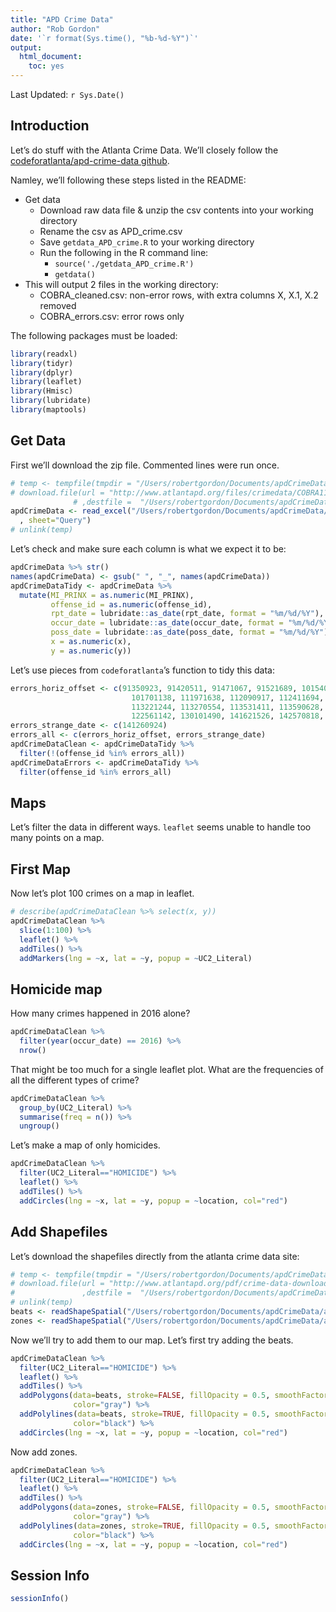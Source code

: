 ```yaml
---
title: "APD Crime Data"
author: "Rob Gordon"
date: '`r format(Sys.time(), "%b-%d-%Y")`'
output: 
  html_document: 
    toc: yes
---
```


Last Updated: `r Sys.Date()`

## Introduction

Let's do stuff with the Atlanta Crime Data. We'll closely follow the [codeforatlanta/apd-crime-data github](https://github.com/codeforatlanta/apd-crime-data).

Namley, we'll following these steps listed in the README:

- Get data
    - Download raw data file & unzip the csv contents into your working directory
    - Rename the csv as APD_crime.csv
    - Save `getdata_APD_crime.R` to your working directory
    - Run the following in the R command line:
        - `source('./getdata_APD_crime.R')`
        - `getdata()`
- This will output 2 files in the working directory:
    - COBRA_cleaned.csv: non-error rows, with extra columns X, X.1, X.2 removed
    - COBRA_errors.csv: error rows only
    
The following packages must be loaded:

```r
library(readxl)
library(tidyr)
library(dplyr)
library(leaflet)
library(Hmisc)
library(lubridate)
library(maptools)
```
    
## Get Data

First we'll download the zip file. Commented lines were run once.

```r
# temp <- tempfile(tmpdir = "/Users/robertgordon/Documents/apdCrimeData/apdFirstProj/apdCrime1/")
# download.file(url = "http://www.atlantapd.org/files/crimedata/COBRA110416.zip"
              # ,destfile =  "/Users/robertgordon/Documents/apdCrimeData/apdFirstProj/apdCrime1/COBRA110416.zip")
apdCrimeData <- read_excel("/Users/robertgordon/Documents/apdCrimeData/apdFirstProj/apdCrime1/COBRA110416.xlsx"
  , sheet="Query")
# unlink(temp)
```

Let's check and make sure each column is what we expect it to be:

```r
apdCrimeData %>% str()
names(apdCrimeData) <- gsub(" ", "_", names(apdCrimeData))
apdCrimeDataTidy <- apdCrimeData %>% 
  mutate(MI_PRINX = as.numeric(MI_PRINX),
         offense_id = as.numeric(offense_id),
         rpt_date = lubridate::as_date(rpt_date, format = "%m/%d/%Y"),
         occur_date = lubridate::as_date(occur_date, format = "%m/%d/%Y"),
         poss_date = lubridate::as_date(poss_date, format = "%m/%d/%Y"),
         x = as.numeric(x),
         y = as.numeric(y))
```

Let's use pieces from `codeforatlanta`'s function to tidy this data:

```r
errors_horiz_offset <- c(91350923, 91420511, 91471067, 91521689, 101540909, 
                           101701138, 111971638, 112090917, 112411694, 113130827, 
                           113221244, 113270554, 113531411, 113590628, 120230979, 
                           122561142, 130101490, 141621526, 142570818, 151362710)
errors_strange_date <- c(141260924)
errors_all <- c(errors_horiz_offset, errors_strange_date)
apdCrimeDataClean <- apdCrimeDataTidy %>% 
  filter(!(offense_id %in% errors_all)) 
apdCrimeDataErrors <- apdCrimeDataTidy %>% 
  filter(offense_id %in% errors_all) 
```

## Maps

Let's filter the data in different ways. `leaflet` seems unable to handle too many points on a map.

## First Map

Now let's plot 100 crimes on a map in leaflet.

```r
# describe(apdCrimeDataClean %>% select(x, y))
apdCrimeDataClean %>% 
  slice(1:100) %>% 
  leaflet() %>% 
  addTiles() %>% 
  addMarkers(lng = ~x, lat = ~y, popup = ~UC2_Literal)
```

## Homicide map

How many crimes happened in 2016 alone?

```r
apdCrimeDataClean %>% 
  filter(year(occur_date) == 2016) %>% 
  nrow()
```

That might be too much for a single leaflet plot. What are the frequencies of all the different types of crime?

```r
apdCrimeDataClean %>% 
  group_by(UC2_Literal) %>% 
  summarise(freq = n()) %>% 
  ungroup()
```

Let's make a map of only homicides.

```r
apdCrimeDataClean %>% 
  filter(UC2_Literal=="HOMICIDE") %>% 
  leaflet() %>% 
  addTiles() %>% 
  addCircles(lng = ~x, lat = ~y, popup = ~location, col="red")
```

## Add Shapefiles

Let's download the shapefiles directly from the atlanta crime data site:

```r
# temp <- tempfile(tmpdir = "/Users/robertgordon/Documents/apdCrimeData/apdFirstProj/apdCrime1/")
# download.file(url = "http://www.atlantapd.org/pdf/crime-data-downloads/1909FAB1-9E7F-4A34-8CDD-142D9DC83E7C.zip"
#               ,destfile =  "/Users/robertgordon/Documents/apdCrimeData/apdFirstProj/apdCrime1/1909FAB1-9E7F-4A34-8CDD-142D9DC83E7C.zip")
# unlink(temp)
beats <- readShapeSpatial("/Users/robertgordon/Documents/apdCrimeData/apdFirstProj/apdCrime1/1909FAB1-9E7F-4A34-8CDD-142D9DC83E7C/APD-Beats-070116_region.shp")
zones <- readShapeSpatial("/Users/robertgordon/Documents/apdCrimeData/apdFirstProj/apdCrime1/1909FAB1-9E7F-4A34-8CDD-142D9DC83E7C/APD-Zones-070116_region.shp")
```

Now we'll try to add them to our map. Let's first try adding the beats.

```r
apdCrimeDataClean %>% 
  filter(UC2_Literal=="HOMICIDE") %>% 
  leaflet() %>% 
  addTiles() %>% 
  addPolygons(data=beats, stroke=FALSE, fillOpacity = 0.5, smoothFactor=0.5,
              color="gray") %>% 
  addPolylines(data=beats, stroke=TRUE, fillOpacity = 0.5, smoothFactor=0.5,
              color="black") %>%
  addCircles(lng = ~x, lat = ~y, popup = ~location, col="red")
```

Now add zones.

```r
apdCrimeDataClean %>% 
  filter(UC2_Literal=="HOMICIDE") %>% 
  leaflet() %>% 
  addTiles() %>% 
  addPolygons(data=zones, stroke=FALSE, fillOpacity = 0.5, smoothFactor=0.5,
              color="gray") %>% 
  addPolylines(data=zones, stroke=TRUE, fillOpacity = 0.5, smoothFactor=0.5,
              color="black") %>%
  addCircles(lng = ~x, lat = ~y, popup = ~location, col="red")
```

## Session Info

```r
sessionInfo()
```
